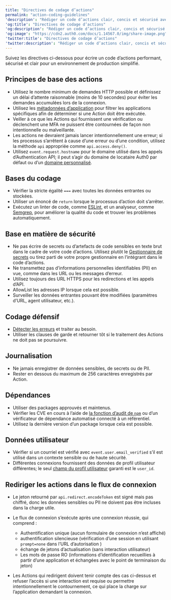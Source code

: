 ```yaml
---
title: "Directives de codage d’actions"
permalink: "action-coding-guidelines"
'description': "Rédiger un code d’actions clair, concis et sécurisé avec nos directives de codage."
'og:title': "Directives de codage d’actions"
'og:description': "Rédiger un code d’actions clair, concis et sécurisé avec nos directives de codage."
'og:image': "https://cdn2.auth0.com/docs/1.14567.0/img/share-image.png"
'twitter:title': "Directives de codage d’actions"
'twitter:description': "Rédiger un code d’actions clair, concis et sécurisé avec nos directives de codage."
---
```


Suivez les directives ci-dessous pour écrire un code d’actions performant, sécurisé et clair pour un environnement de production simplifié.

## Principes de base des actions

* Utilisez le nombre minimum de demandes HTTP possible et définissez un délai d’attente raisonnable (moins de 10 secondes) pour éviter les demandes accumulées lors de la connexion.
* Utilisez les [métadonnées d’application](/docs/fr-ca/get-started/applications/configure-application-metadata) pour filtrer les applications spécifiques afin de déterminer si une Action doit être exécutée.
* Veiller à ce que les Actions qui fournissent une vérification ou déclenchent une <Tooltip href="/docs/fr-ca/glossary?term=multifactor-authentication" tip="Authentification multifacteur (MFA)
Processus d’authentification de l’utilisateur qui utilise un facteur en plus du nom d’utilisateur et du mot de passe, tel qu’un code par SMS." cta="Voir le glossaire">MFA</Tooltip> ne puissent être contournées de façon non intentionnelle ou malveillante.
* Les actions ne devraient jamais lancer intentionnellement une erreur; si les processus s’arrêtent à cause d’une erreur ou d’une condition, utilisez la méthode `api` appropriée comme `api.access.deny()`.
* Utilisez `event.request.hostname` pour le domaine utilisé dans les appels d’Authentication API; il peut s’agir du domaine de locataire Auth0 par défaut ou d’un [domaine personnalisé](/docs/fr-ca/customize/custom-domains).

## Bases du codage

* Vérifier la stricte égalité `===` avec toutes les données entrantes ou stockées.
* Utiliser un énoncé de `return` lorsque le processus d’action doit s’arrêter.
* Exécutez un linter de code, comme [ESLint](https://eslint.org), et un analyseur, comme [Semgrep](https://semgrep.dev/docs/getting-started/), pour améliorer la qualité du code et trouver les problèmes automatiquement.

## Base en matière de sécurité

* Ne pas écrire de secrets ou d’artefacts de code sensibles en texte brut dans le cadre de votre code d’actions. Utilisez plutôt le [Gestionnaire de secrets](https://auth0.com/docs/customize/actions/write-your-first-action#add-a-secret) ou tirez parti de votre propre gestionnaire en l’intégrant dans le code d’actions.
* Ne transmettez pas d’informations personnelles identifiables (PII) en vue, comme dans les URL ou les messages d’erreur.
* Utilisez toujours des URL HTTPS pour les redirections et les appels d’API.
* AllowList les adresses IP lorsque cela est possible.
* Surveiller les données entrantes pouvant être modifiées (paramètres d’URL, agent utilisateur, etc.).

## Codage défensif

* [Détecter les erreurs](https://developer.mozilla.org/en-US/docs/Web/JavaScript/Guide/Control_flow_and_error_handling#exception_handling_statements) et traiter au besoin.
* Utiliser les clauses de garde et retourner tôt si le traitement des Actions ne doit pas se poursuivre.

## Journalisation

* Ne jamais enregistrer de données sensibles, de secrets ou de PII.
* Rester en dessous du maximum de 256 caractères enregistrés par Action.

## Dépendances

* Utiliser des packages approuvés et maintenus.
* Vérifier les CVE en cours à l’aide de [la fonction d’audit de `npm`](https://docs.npmjs.com/cli/v6/commands/npm-audit) ou d’un vérificateur de dépendance automatisé connecté à un référentiel.
* Utilisez la dernière version d’un package lorsque cela est possible.

## Données utilisateur

* Vérifier si un courriel est vérifié avec `event.user.email_verified` s’il est utilisé dans un contexte sensible ou de haute sécurité.
* Différentes connexions fournissent des données de profil utilisateur différentes; le seul [champ du profil utilisateur](/docs/fr-ca/manage-users/user-accounts/user-profiles/user-profile-structure) garanti est le `user_id`.

## Rediriger les actions dans le flux de connexion

* Le jeton retourné par `api.redirect.encodeToken` est signé mais pas chiffré, donc les données sensibles ou PII ne doivent pas être incluses dans la charge utile.
* Le flux de connexion s’exécute après une connexion réussie, qui comprend :

  + Authentification unique (aucun formulaire de connexion n’est affiché)
  + authentification silencieuse (vérification d’une session en utilisant `prompt=none` dans l’URL d’autorisation )
  + échange de jetons d’actualisation (sans interaction utilisateur)
  + Les mots de passe RO (informations d’identification recueillies à partir d’une application et échangées avec le point de terminaison du jeton)
* Les Actions qui redirigent doivent tenir compte des cas ci-dessus et refuser l’accès si une interaction est requise ou permettre intentionnellement le contournement, ce qui place la charge sur l’application demandant la connexion.